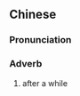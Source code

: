 {{also|少顷}}
==Chinese==
{{zh-forms|s=少顷}}

===Pronunciation===
{{zh-pron
|m=shǎoqǐng
|cat=adv
}}

===Adverb===
{{zh-adv}}

# {{lb|zh|archaic}} after a while